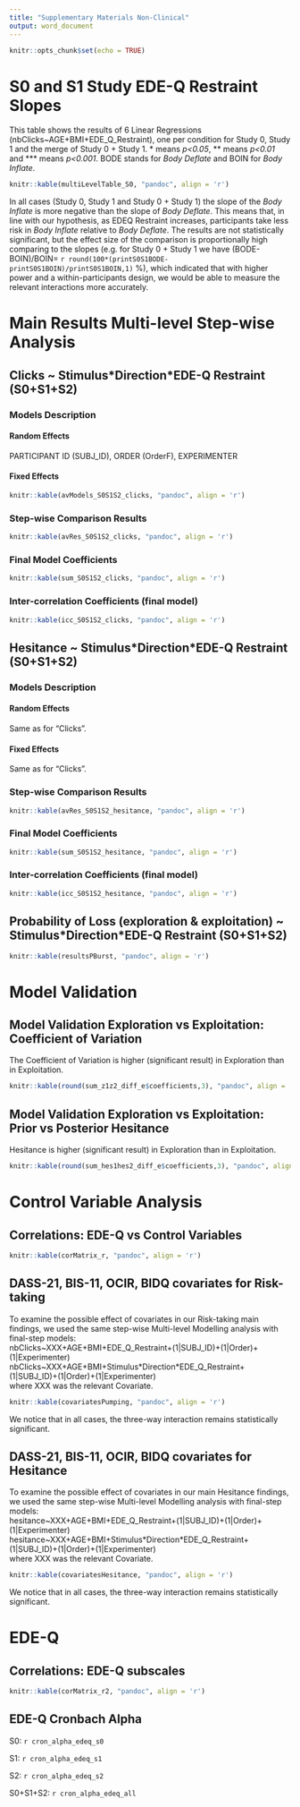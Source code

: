 ---
title: "Supplementary Materials Non-Clinical"
output: word_document
---

```{r setup, include=FALSE}
knitr::opts_chunk$set(echo = TRUE)
```

# S0 and S1 Study EDE-Q Restraint Slopes      
This table shows the results of 6 Linear Regressions (nbClicks~AGE+BMI+EDE_Q_Restraint), one per condition for Study 0, Study 1 and the merge of Study 0 + Study 1. \* means *p<0.05*, \*\* means *p<0.01* and \*\*\* means *p<0.001*. BODE stands for *Body Deflate* and BOIN for *Body Inflate*.      

```{r printMLM_S0b, eval=TRUE, echo=FALSE, comment=""}
knitr::kable(multiLevelTable_S0, "pandoc", align = 'r')
```
       
In all cases (Study 0, Study 1 and Study 0 + Study 1) the slope of the *Body Inflate* is more negative than the slope of *Body Deflate*. This means that, in line with our hypothesis, as EDEQ Restraint increases, participants take less risk in *Body Inflate* relative to *Body Deflate*. The results are not statistically significant, but the effect size of the comparison is proportionally high comparing to the slopes (e.g. for Study 0 + Study 1 we have (BODE-BOIN)/BOIN= `r round(100*(printS0S1BODE-printS0S1BOIN)/printS0S1BOIN,1)` %), which indicated that with higher power and a within-participants design, we would be able to measure the relevant interactions more accurately.
      
   


# Main Results Multi-level Step-wise Analysis       

## Clicks ~ Stimulus\*Direction\*EDE-Q Restraint (S0+S1+S2)          
### Models Description     

#### Random Effects     
PARTICIPANT ID (SUBJ_ID), ORDER (OrderF), EXPERIMENTER       

#### Fixed Effects     
```{r avModels_S0S1S2_clicks, eval=TRUE, echo=FALSE, comment=""}
knitr::kable(avModels_S0S1S2_clicks, "pandoc", align = 'r')
```
 
### Step-wise Comparison Results             
     
```{r avRes_S0S1S2_clicks, eval=TRUE, echo=FALSE, comment=""}
knitr::kable(avRes_S0S1S2_clicks, "pandoc", align = 'r')
```
  
### Final Model Coefficients    

```{r sum_S0S1S2_clicks, eval=TRUE, echo=FALSE, comment=""}
knitr::kable(sum_S0S1S2_clicks, "pandoc", align = 'r')
```
        
  
### Inter-correlation Coefficients (final model)    


```{r icc_S0S1S2_clicks, eval=TRUE, echo=FALSE, comment=""}
knitr::kable(icc_S0S1S2_clicks, "pandoc", align = 'r')
```
        
## Hesitance ~ Stimulus\*Direction\*EDE-Q Restraint (S0+S1+S2)       

### Models Description     

#### Random Effects     
Same as for "Clicks".     


#### Fixed Effects     
Same as for "Clicks".     
          
### Step-wise Comparison Results             
     
```{r avRes_S0S1S2_hesitance, eval=TRUE, echo=FALSE, comment=""}
knitr::kable(avRes_S0S1S2_hesitance, "pandoc", align = 'r')
```
  
### Final Model Coefficients    

```{r sum_S0S1S2_hesitance, eval=TRUE, echo=FALSE, comment=""}
knitr::kable(sum_S0S1S2_hesitance, "pandoc", align = 'r')
```
        
  
### Inter-correlation Coefficients (final model)    


```{r icc_S0S1S2_hesitance, eval=TRUE, echo=FALSE, comment=""}
knitr::kable(icc_S0S1S2_hesitance, "pandoc", align = 'r')
```
        


## Probability of Loss (exploration & exploitation) ~ Stimulus\*Direction\*EDE-Q Restraint (S0+S1+S2) 

```{r resultsPBurst, eval=TRUE, echo=FALSE, comment=""}
knitr::kable(resultsPBurst, "pandoc", align = 'r')
```
  
# Model Validation
## Model Validation Exploration vs Exploitation: Coefficient of Variation      
The Coefficient of Variation is higher (significant result) in Exploration than in Exploitation.    

```{r sum_zz2_diff_e, eval=TRUE, echo=FALSE, comment=""}
knitr::kable(round(sum_z1z2_diff_e$coefficients,3), "pandoc", align = 'r')
```


## Model Validation Exploration vs Exploitation:  Prior vs Posterior Hesitance     
Hesitance is higher (significant result) in Exploration than in Exploitation.    

```{r sum_hes1hes2_diff_e_, eval=TRUE, echo=FALSE, comment=""}
knitr::kable(round(sum_hes1hes2_diff_e$coefficients,3), "pandoc", align = 'r')
```



# Control Variable Analysis     
## Correlations: EDE-Q vs Control Variables    
```{r corMatrix_all, eval=TRUE, echo=FALSE, comment=""}
knitr::kable(corMatrix_r, "pandoc", align = 'r')
```


## DASS-21, BIS-11, OCIR, BIDQ covariates for Risk-taking     
To examine the possible effect of covariates in our Risk-taking main findings, we used the same step-wise Multi-level Modelling analysis with final-step models:   
nbClicks~XXX+AGE+BMI+EDE_Q_Restraint+(1|SUBJ_ID)+(1|Order)+(1|Experimenter)     
nbClicks~XXX+AGE+BMI+Stimulus\*Direction\*EDE_Q_Restraint+(1|SUBJ_ID)+(1|Order)+(1|Experimenter)     
where XXX was the relevant Covariate.            

```{r covariatesPumping, eval=TRUE, echo=FALSE, comment=""}
knitr::kable(covariatesPumping, "pandoc", align = 'r')
```
       
We notice that in all cases, the three-way interaction remains statistically significant.    


## DASS-21, BIS-11, OCIR, BIDQ covariates for Hesitance   
To examine the possible effect of covariates in our main Hesitance findings, we used the same step-wise Multi-level Modelling analysis with final-step models:    
hesitance~XXX+AGE+BMI+EDE_Q_Restraint+(1|SUBJ_ID)+(1|Order)+(1|Experimenter)     
hesitance~XXX+AGE+BMI+Stimulus\*Direction\*EDE_Q_Restraint+(1|SUBJ_ID)+(1|Order)+(1|Experimenter)     
where XXX was the relevant Covariate.      
```{r covariatesHesitance, eval=TRUE, echo=FALSE, comment=""}
knitr::kable(covariatesHesitance, "pandoc", align = 'r')
```

We notice that in all cases, the three-way interaction remains statistically significant.        
           
# EDE-Q       

## Correlations: EDE-Q subscales     

```{r corMatrix_edeq, eval=TRUE, echo=FALSE, comment=""}
knitr::kable(corMatrix_r2, "pandoc", align = 'r')
```

## EDE-Q Cronbach Alpha    
S0:   `r cron_alpha_edeq_s0`    
      
S1:   `r cron_alpha_edeq_s1`    

S2:  `r cron_alpha_edeq_s2`    

S0+S1+S2:  `r cron_alpha_edeq_all`    
